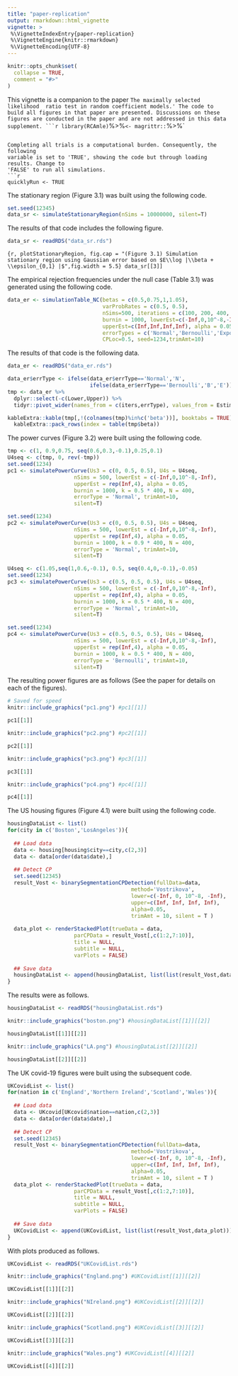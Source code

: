 ```yaml
---
title: "paper-replication"
output: rmarkdown::html_vignette
vignette: >
 %\VignetteIndexEntry{paper-replication}
 %\VignetteEngine{knitr::rmarkdown}
 %\VignetteEncoding{UTF-8}
---
```


```r
knitr::opts_chunk$set(
  collapse = TRUE,
  comment = "#>"
)
```


This vignette is a companion to the paper `The maximally selected likelihood 
ratio test in random coefficient models.' The code to build all figures in that
paper are presented. Discussions on these figures are conducted in the paper and
are not addressed in this data supplement.
```r
library(RCAmle)
`%>%` <- magrittr::`%>%`
```

Completing all trials is a computational burden. Consequently, the following 
variable is set to 'TRUE', showing the code but through loading results. Change to 
'FALSE' to run all simulations.
```r
quicklyRun <- TRUE
```

The stationary region (Figure 3.1) was built using the following code.
```r
set.seed(12345)
data_sr <- simulateStationaryRegion(nSims = 10000000, silent=T)
```

The results of that code includes the following figure.
```r
data_sr <- readRDS("data_sr.rds")
```

```{r, plotStationaryRegion, fig.cap = "(Figure 3.1) Simulation stationary region using Gaussian error based on $E\\log |\\beta + \\epsilon_{0,1} |$",fig.width = 5.5}
data_sr[[3]]
```

The empirical rejection frequencies under the null case (Table 3.1) was generated using the following code.
```r
data_er <- simulationTable_NC(betas = c(0.5,0.75,1,1.05), 
                              varProbRates = c(0.5, 0.5),
                              nSims=500, iterations = c(100, 200, 400, 800), 
                              burnin = 1000, lowerEst=c(-Inf,0,10^-8,-Inf), 
                              upperEst=c(Inf,Inf,Inf,Inf), alpha = 0.05,
                              errorTypes = c('Normal','Bernoulli','Exponential'),
                              CPLoc=0.5, seed=1234,trimAmt=10)
```

The results of that code is the following data.
```r
data_er <- readRDS("data_er.rds")
```

```r
data_er$errType <- ifelse(data_er$errType=='Normal','N',
                          ifelse(data_er$errType=='Bernoulli','B','E'))
tmp <- data_er %>%
  dplyr::select(-c(Lower,Upper)) %>%
  tidyr::pivot_wider(names_from = c(iters,errType), values_from = Estim)

kableExtra::kable(tmp[,!(colnames(tmp)%in%c('beta'))], booktabs = TRUE) %>%
  kableExtra::pack_rows(index = table(tmp$beta))
```

The power curves (Figure 3.2) were built using the following code.
```r
tmp <- c(1, 0.9,0.75, seq(0.6,0.3,-0.1),0.25,0.1)
U4seq <- c(tmp, 0, rev(-tmp))
set.seed(1234)
pc1 <- simulatePowerCurve(Us3 = c(0, 0.5, 0.5), U4s = U4seq,
                     nSims = 500, lowerEst = c(-Inf,0,10^-8,-Inf), 
                     upperEst = rep(Inf,4), alpha = 0.05,
                     burnin = 1000, k = 0.5 * 400, N = 400, 
                     errorType = 'Normal', trimAmt=10,
                     silent=T)

set.seed(1234)
pc2 <- simulatePowerCurve(Us3 = c(0, 0.5, 0.5), U4s = U4seq,
                     nSims = 500, lowerEst = c(-Inf,0,10^-8,-Inf), 
                     upperEst = rep(Inf,4), alpha = 0.05,
                     burnin = 1000, k = 0.9 * 400, N = 400, 
                     errorType = 'Normal', trimAmt=10,
                     silent=T)

U4seq <- c(1.05,seq(1,0.6,-0.1), 0.5, seq(0.4,0,-0.1),-0.05)
set.seed(1234)
pc3 <- simulatePowerCurve(Us3 = c(0.5, 0.5, 0.5), U4s = U4seq,
                     nSims = 500, lowerEst = c(-Inf,0,10^-8,-Inf), 
                     upperEst = rep(Inf,4), alpha = 0.05,
                     burnin = 1000, k = 0.5 * 400, N = 400, 
                     errorType = 'Normal', trimAmt=10,
                     silent=T)

set.seed(1234)
pc4 <- simulatePowerCurve(Us3 = c(0.5, 0.5, 0.5), U4s = U4seq,
                     nSims = 500, lowerEst = c(-Inf,0,10^-8,-Inf), 
                     upperEst = rep(Inf,4), alpha = 0.05,
                     burnin = 1000, k = 0.5 * 400, N = 400,
                     errorType = 'Bernoulli', trimAmt=10,
                     silent=T)
```

The resulting power figures are as follows (See the paper for details on each of the figures).

```r
# Saved for speed
knitr::include_graphics("pc1.png") #pc1[[1]]
```
```r
pc1[[1]]
```

```r
knitr::include_graphics("pc2.png") #pc2[[1]]
```
```r
pc2[[1]]
```

```r
knitr::include_graphics("pc3.png") #pc3[[1]]
```
```r
pc3[[1]]
```

```r
knitr::include_graphics("pc4.png") #pc4[[1]]
```
```r
pc4[[1]]
```

The US housing figures (Figure 4.1) were built using the following code.
```r
housingDataList <- list()
for(city in c('Boston','LosAngeles')){
  
  ## Load data
  data <- housing[housing$city==city,c(2,3)]
  data <- data[order(data$date),]
  
  ## Detect CP
  set.seed(12345)
  result_Vost <- binarySegmentationCPDetection(fullData=data, 
                                       method='Vostrikova',
                                       lower=c(-Inf, 0, 10^-8, -Inf),
                                       upper=c(Inf, Inf, Inf, Inf),
                                       alpha=0.05,
                                       trimAmt = 10, silent = T )
  
  data_plot <- renderStackedPlot(trueData = data, 
                     parCPData = result_Vost[,c(1:2,7:10)],
                     title = NULL,
                     subtitle = NULL,
                     varPlots = FALSE)
  
  ## Save data
  housingDataList <- append(housingDataList, list(list(result_Vost,data_plot)))
}
```

The results were as follows.
```r
housingDataList <- readRDS("housingDataList.rds")
```

```r
knitr::include_graphics("boston.png") #housingDataList[[1]][[2]]
```
```r
housingDataList[[1]][[2]]
```

```r
knitr::include_graphics("LA.png") #housingDataList[[2]][[2]]
```
```r
housingDataList[[2]][[2]]
```

The UK covid-19 figures were built using the subsequent code.
```r
UKCovidList <- list()
for(nation in c('England','Northern Ireland','Scotland','Wales')){
  
  ## Load data
  data <- UKcovid[UKcovid$nation==nation,c(2,3)]
  data <- data[order(data$date),]
  
  ## Detect CP
  set.seed(12345)
  result_Vost <- binarySegmentationCPDetection(fullData=data, 
                                       method='Vostrikova',
                                       lower=c(-Inf, 0, 10^-8, -Inf),
                                       upper=c(Inf, Inf, Inf, Inf),
                                       alpha=0.05,
                                       trimAmt = 10, silent = T )
  data_plot <- renderStackedPlot(trueData = data, 
                     parCPData = result_Vost[,c(1:2,7:10)],
                     title = NULL,
                     subtitle = NULL,
                     varPlots = FALSE)
  
  ## Save data
  UKCovidList <- append(UKCovidList, list(list(result_Vost,data_plot)))
}
```

With plots produced as follows.
```r
UKCovidList <- readRDS("UKCovidList.rds")
```

```r
knitr::include_graphics("England.png") #UKCovidList[[1]][[2]]
```
```r
UKCovidList[[1]][[2]]
```

```r
knitr::include_graphics("NIreland.png") #UKCovidList[[2]][[2]]
```
```r
UKCovidList[[2]][[2]]
```

```r
knitr::include_graphics("Scotland.png") #UKCovidList[[3]][[2]]
```
```r
UKCovidList[[3]][[2]]
```

```r
knitr::include_graphics("Wales.png") #UKCovidList[[4]][[2]]
```
```r
UKCovidList[[4]][[2]]
```
